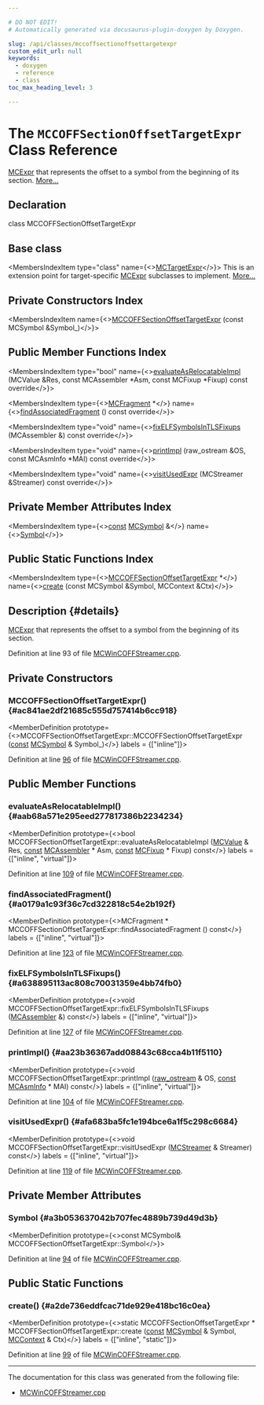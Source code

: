 ```yaml
---

# DO NOT EDIT!
# Automatically generated via docusaurus-plugin-doxygen by Doxygen.

slug: /api/classes/mccoffsectionoffsettargetexpr
custom_edit_url: null
keywords:
  - doxygen
  - reference
  - class
toc_max_heading_level: 3

---
```





# The `MCCOFFSectionOffsetTargetExpr` Class Reference

<DoxygenPage pluginConfig={pluginConfig}>

<a href="/docs/api/classes/llvm/mcexpr">MCExpr</a> that represents the offset to a symbol from the beginning of its section. <a href="#details">More...</a>

## Declaration

<CodeBlock>class MCCOFFSectionOffsetTargetExpr</CodeBlock>

## Base class

<MembersIndex>

<MembersIndexItem
  type="class"
  name={<><a href="/docs/api/classes/llvm/mctargetexpr">MCTargetExpr</a></>}>
This is an extension point for target-specific <a href="/docs/api/classes/llvm/mcexpr">MCExpr</a> subclasses to implement. <a href="/docs/api/classes/llvm/mctargetexpr/#details">More...</a>
</MembersIndexItem>

</MembersIndex>

## Private Constructors Index

<MembersIndex>

<MembersIndexItem
  name={<><a href="#ac841ae2df21685c555d757414b6cc918">MCCOFFSectionOffsetTargetExpr</a> (const MCSymbol &amp;Symbol&#95;)</>}>
</MembersIndexItem>

</MembersIndex>

## Public Member Functions Index

<MembersIndex>

<MembersIndexItem
  type="bool"
  name={<><a href="#aab68a571e295eed277817386b2234234">evaluateAsRelocatableImpl</a> (MCValue &amp;Res, const MCAssembler &#42;Asm, const MCFixup &#42;Fixup) const override</>}>
</MembersIndexItem>

<MembersIndexItem
  type={<><a href="/docs/api/classes/llvm/mcfragment">MCFragment</a> &#42;</>}
  name={<><a href="#a0179a1c93f36c7cd322818c54e2b192f">findAssociatedFragment</a> () const override</>}>
</MembersIndexItem>

<MembersIndexItem
  type="void"
  name={<><a href="#a638895113ac808c70031359e4bb74fb0">fixELFSymbolsInTLSFixups</a> (MCAssembler &amp;) const override</>}>
</MembersIndexItem>

<MembersIndexItem
  type="void"
  name={<><a href="#aa23b36367add08843c68cca4b11f5110">printImpl</a> (raw&#95;ostream &amp;OS, const MCAsmInfo &#42;MAI) const override</>}>
</MembersIndexItem>

<MembersIndexItem
  type="void"
  name={<><a href="#afa683ba5fc1e194bce6a1f5c298c6684">visitUsedExpr</a> (MCStreamer &amp;Streamer) const override</>}>
</MembersIndexItem>

</MembersIndex>

## Private Member Attributes Index

<MembersIndex>

<MembersIndexItem
  type={<><a href="/docs/api/files/lib/lib/target/lib/target/aarch64/aarch64promoteconstant-cpp/#a90f8350fecae261c25be85d38b451bff">const</a> <a href="/docs/api/classes/llvm/mcsymbol">MCSymbol</a> &amp;</>}
  name={<><a href="#a3b053637042b707fec4889b739d49d3b">Symbol</a></>}>
</MembersIndexItem>

</MembersIndex>

## Public Static Functions Index

<MembersIndex>

<MembersIndexItem
  type={<><a href="/docs/api/classes/mccoffsectionoffsettargetexpr">MCCOFFSectionOffsetTargetExpr</a> &#42;</>}
  name={<><a href="#a2de736eddfcac71de929e418bc16c0ea">create</a> (const MCSymbol &amp;Symbol, MCContext &amp;Ctx)</>}>
</MembersIndexItem>

</MembersIndex>

## Description {#details}

<a href="/docs/api/classes/llvm/mcexpr">MCExpr</a> that represents the offset to a symbol from the beginning of its section.

Definition at line 93 of file <a href="/docs/api/files/lib/lib/mc/mcwincoffstreamer-cpp">MCWinCOFFStreamer.cpp</a>.

<SectionDefinition>

## Private Constructors

### MCCOFFSectionOffsetTargetExpr() {#ac841ae2df21685c555d757414b6cc918}

<MemberDefinition
  prototype={<>MCCOFFSectionOffsetTargetExpr::MCCOFFSectionOffsetTargetExpr (<a href="/docs/api/files/lib/lib/target/lib/target/aarch64/aarch64promoteconstant-cpp/#a90f8350fecae261c25be85d38b451bff">const</a> <a href="/docs/api/classes/llvm/mcsymbol">MCSymbol</a> &amp; Symbol_)</>}
  labels = {["inline"]}>

Definition at line <a href="/docs/api/files/lib/lib/mc/mcwincoffstreamer-cpp/#l00096">96</a> of file <a href="/docs/api/files/lib/lib/mc/mcwincoffstreamer-cpp">MCWinCOFFStreamer.cpp</a>.
</MemberDefinition>

</SectionDefinition>

<SectionDefinition>

## Public Member Functions

### evaluateAsRelocatableImpl() {#aab68a571e295eed277817386b2234234}

<MemberDefinition
  prototype={<>bool MCCOFFSectionOffsetTargetExpr::evaluateAsRelocatableImpl (<a href="/docs/api/classes/llvm/mcvalue">MCValue</a> &amp; Res, <a href="/docs/api/files/lib/lib/target/lib/target/aarch64/aarch64promoteconstant-cpp/#a90f8350fecae261c25be85d38b451bff">const</a> <a href="/docs/api/classes/llvm/mcassembler">MCAssembler</a> &#42; Asm, <a href="/docs/api/files/lib/lib/target/lib/target/aarch64/aarch64promoteconstant-cpp/#a90f8350fecae261c25be85d38b451bff">const</a> <a href="/docs/api/classes/llvm/mcfixup">MCFixup</a> &#42; Fixup) const</>}
  labels = {["inline", "virtual"]}>

Definition at line <a href="/docs/api/files/lib/lib/mc/mcwincoffstreamer-cpp/#l00109">109</a> of file <a href="/docs/api/files/lib/lib/mc/mcwincoffstreamer-cpp">MCWinCOFFStreamer.cpp</a>.
</MemberDefinition>

### findAssociatedFragment() {#a0179a1c93f36c7cd322818c54e2b192f}

<MemberDefinition
  prototype={<>MCFragment &#42; MCCOFFSectionOffsetTargetExpr::findAssociatedFragment () const</>}
  labels = {["inline", "virtual"]}>

Definition at line <a href="/docs/api/files/lib/lib/mc/mcwincoffstreamer-cpp/#l00123">123</a> of file <a href="/docs/api/files/lib/lib/mc/mcwincoffstreamer-cpp">MCWinCOFFStreamer.cpp</a>.
</MemberDefinition>

### fixELFSymbolsInTLSFixups() {#a638895113ac808c70031359e4bb74fb0}

<MemberDefinition
  prototype={<>void MCCOFFSectionOffsetTargetExpr::fixELFSymbolsInTLSFixups (<a href="/docs/api/classes/llvm/mcassembler">MCAssembler</a> &amp;) const</>}
  labels = {["inline", "virtual"]}>

Definition at line <a href="/docs/api/files/lib/lib/mc/mcwincoffstreamer-cpp/#l00127">127</a> of file <a href="/docs/api/files/lib/lib/mc/mcwincoffstreamer-cpp">MCWinCOFFStreamer.cpp</a>.
</MemberDefinition>

### printImpl() {#aa23b36367add08843c68cca4b11f5110}

<MemberDefinition
  prototype={<>void MCCOFFSectionOffsetTargetExpr::printImpl (<a href="/docs/api/classes/llvm/raw-ostream">raw&#95;ostream</a> &amp; OS, <a href="/docs/api/files/lib/lib/target/lib/target/aarch64/aarch64promoteconstant-cpp/#a90f8350fecae261c25be85d38b451bff">const</a> <a href="/docs/api/classes/llvm/mcasminfo">MCAsmInfo</a> &#42; MAI) const</>}
  labels = {["inline", "virtual"]}>

Definition at line <a href="/docs/api/files/lib/lib/mc/mcwincoffstreamer-cpp/#l00104">104</a> of file <a href="/docs/api/files/lib/lib/mc/mcwincoffstreamer-cpp">MCWinCOFFStreamer.cpp</a>.
</MemberDefinition>

### visitUsedExpr() {#afa683ba5fc1e194bce6a1f5c298c6684}

<MemberDefinition
  prototype={<>void MCCOFFSectionOffsetTargetExpr::visitUsedExpr (<a href="/docs/api/classes/llvm/mcstreamer">MCStreamer</a> &amp; Streamer) const</>}
  labels = {["inline", "virtual"]}>

Definition at line <a href="/docs/api/files/lib/lib/mc/mcwincoffstreamer-cpp/#l00119">119</a> of file <a href="/docs/api/files/lib/lib/mc/mcwincoffstreamer-cpp">MCWinCOFFStreamer.cpp</a>.
</MemberDefinition>

</SectionDefinition>

<SectionDefinition>

## Private Member Attributes

### Symbol {#a3b053637042b707fec4889b739d49d3b}

<MemberDefinition
  prototype={<>const MCSymbol&amp; MCCOFFSectionOffsetTargetExpr::Symbol</>}>

Definition at line <a href="/docs/api/files/lib/lib/mc/mcwincoffstreamer-cpp/#l00094">94</a> of file <a href="/docs/api/files/lib/lib/mc/mcwincoffstreamer-cpp">MCWinCOFFStreamer.cpp</a>.
</MemberDefinition>

</SectionDefinition>

<SectionDefinition>

## Public Static Functions

### create() {#a2de736eddfcac71de929e418bc16c0ea}

<MemberDefinition
  prototype={<>static MCCOFFSectionOffsetTargetExpr &#42; MCCOFFSectionOffsetTargetExpr::create (<a href="/docs/api/files/lib/lib/target/lib/target/aarch64/aarch64promoteconstant-cpp/#a90f8350fecae261c25be85d38b451bff">const</a> <a href="/docs/api/classes/llvm/mcsymbol">MCSymbol</a> &amp; Symbol, <a href="/docs/api/classes/llvm/mccontext">MCContext</a> &amp; Ctx)</>}
  labels = {["inline", "static"]}>

Definition at line <a href="/docs/api/files/lib/lib/mc/mcwincoffstreamer-cpp/#l00099">99</a> of file <a href="/docs/api/files/lib/lib/mc/mcwincoffstreamer-cpp">MCWinCOFFStreamer.cpp</a>.
</MemberDefinition>

</SectionDefinition>

<hr/>

The documentation for this class was generated from the following file:

<ul>
<li><a href="/docs/api/files/lib/lib/mc/mcwincoffstreamer-cpp">MCWinCOFFStreamer.cpp</a></li>
</ul>

</DoxygenPage>
